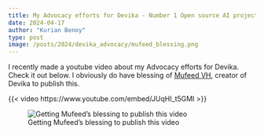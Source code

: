 ```yaml
---
title: My Advocacy efforts for Devika - Number 1 Open source AI project from India
date: 2024-04-17
author: "Kurian Benoy"
type: post
image: /posts/2024/devika_advocacy/mufeed_blessing.png
---
```


I recently made a youtube video about my Advocacy efforts for Devika. Check it out below.
I obviously do have blessing of [Mufeed VH](https://www.mufeedvh.com/about/), creator of
Devika to publish this.

{{< video https://www.youtube.com/embed/JUqHI_t5GMI >}}

![Getting Mufeed's blessing to publish this video](/posts/2024/devika_advocacy/mufeed_blessing.png)
